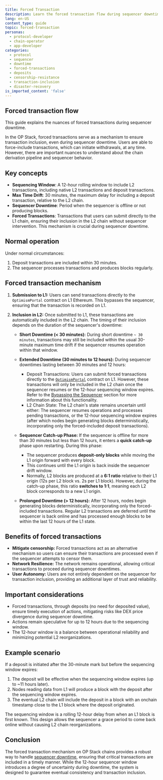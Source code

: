 ```yaml
---
title: Forced Transaction
description: Learn the forced transaction flow during sequencer downtime.
lang: en-US
content_type: guide
topic: forced-transaction
personas:
  - protocol-developer
  - chain-operator
  - app-developer
categories:
  - protocol
  - sequencer
  - downtime
  - forced-transactions
  - deposits
  - censorship-resistance
  - transaction-inclusion
  - disaster-recovery
is_imported_content: 'false'
---
```



## Forced transaction flow

This guide explains the nuances of forced transactions during sequencer downtime.

In the OP Stack, forced transactions serve as a mechanism to ensure transaction inclusion, even during sequencer downtime.
Users are able to force-include transactions, which can initiate withdrawals, at any time. 
However, there are important nuances to understand about the chain derivation pipeline and sequencer behavior.


## Key concepts

*   **Sequencing Window**: A 12-hour rolling window to include L2 transactions, including native L2 transactions and deposit transactions.
*   **Max Time Drift**: 30 minutes, the maximum delay for including a deposit transaction, relative to the L2 chain.
*   **Sequencer Downtime**: Period when the sequencer is offline or not producing blocks.
*   **Forced Transactions**: Transactions that users can submit directly to the L1 chain, ensuring their inclusion in the L2 chain without sequencer intervention.
    This mechanism is crucial during sequencer downtime.

## Normal operation

Under normal circumstances:

1.  Deposit transactions are included within 30 minutes.
2.  The sequencer processes transactions and produces blocks regularly.

## Forced transaction mechanism

1.  **Submission to L1:**
    Users can send transactions directly to the `OptimismPortal` contract on L1 Ethereum. This bypasses the sequencer, ensuring that the transaction is recorded on L1.

2.  **Inclusion in L2:**
    Once submitted to L1, these transactions are automatically included in the L2 chain. The timing of their inclusion depends on the duration of the sequencer's downtime:

    *   **Short Downtime (< 30 minutes):**
        During short downtime `~ 30 minutes`, transactions may still be included within the usual 30-minute maximum time drift if the sequencer resumes operation within that window.

    *   **Extended Downtime (30 minutes to 12 hours):**
        During sequencer downtimes lasting between 30 minutes and 12 hours:

        *   Deposit Transactions: Users can submit forced transactions directly to the [`OptimismPortal`](https://github.com/ethereum-optimism/optimism/blob/111f3f3a3a2881899662e53e0f1b2f845b188a38/packages/contracts-bedrock/src/L1/OptimismPortal.sol#L209) contract on L1. However, these transactions will only be included in the L2 chain once the sequencer resumes or the 12-hour sequencing window expires.
            Refer to the [Bypassing the Sequencer](/stack/rollup/outages#bypassing-the-sequencer) section for more information about this functionality.
        *   L2 Chain State: The L2 chain's state remains uncertain until either:
            The sequencer resumes operations and processes pending transactions, or
            the 12-hour sequencing window expires (after which nodes begin generating blocks deterministically, incorporating only the forced-included deposit transactions).
    
    *   **Sequencer Catch-up Phase:**
        If the sequencer is offline for more than 30 minutes but less than 12 hours, it enters a **quick catch-up** phase upon restarting. 
        During this phase:
        *   The sequencer produces **deposit-only blocks** while moving the L1 origin forward with every block.
        *   This continues until the L1 origin is back inside the sequencer drift window.
        *   Normally, L2 blocks are produced at a **6:1 ratio** relative to their L1 origin (12s per L2 block vs. 2s per L1 block). However, during the catch-up phase, this ratio **switches to 1:1**, meaning each L2 block corresponds to a new L1 origin.

    *   **Prolonged Downtime (> 12 hours):**
        After 12 hours, nodes begin generating blocks deterministically, incorporating only the forced-included transactions. Regular L2 transactions are deferred until the sequencer is back online and has processed enough blocks to be within the last 12 hours of the L1 state.

## Benefits of forced transactions

*   **Mitigate censorship:** Forced transactions act as an alternative mechanism so users can ensure their transactions are processed even if the sequencer attempts to censor them.
*   **Network Resilience:** The network remains operational, allowing critical transactions to proceed during sequencer downtimes.
*   **User Autonomy:** Users are not entirely dependent on the sequencer for transaction inclusion, providing an additional layer of trust and reliability.

## Important considerations

*   Forced transactions, through deposits (no need for deposited value), ensure timely execution of actions, mitigating risks like DEX price divergence during sequencer downtime.
*   Actions remain speculative for up to 12 hours due to the sequencing window.
*   The 12-hour window is a balance between operational reliability and minimizing potential L2 reorganizations.

## Example scenario

If a deposit is initiated after the 30-minute mark but before the sequencing window expires:

1.  The deposit will be effective when the sequencing window expires (up to \~11 hours later).
2.  Nodes reading data from L1 will produce a block with the deposit after the sequencing window expires.
3.  The eventual L2 chain will include the deposit in a block with an onchain timestamp close to the L1 block where the deposit originated.

<Callout type="info">
  The sequencing window is a rolling 12-hour delay from when an L1 block is
  first known. This design allows the sequencer a grace period to come back
  online without causing L2 chain reorganizations.
</Callout>

## Conclusion

The forced transaction mechanism on OP Stack chains provides a robust way to handle [sequencer downtime](/stack/rollup/outages#sequencer-downtime-outages), ensuring that critical transactions are included in a timely manner. 
While the 12-hour sequencer window introduces a degree of uncertainty during downtime, the system is designed to guarantee eventual consistency and transaction inclusion.
